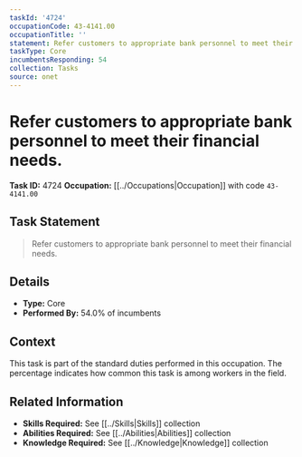 ```yaml
---
taskId: '4724'
occupationCode: 43-4141.00
occupationTitle: ''
statement: Refer customers to appropriate bank personnel to meet their financial needs.
taskType: Core
incumbentsResponding: 54
collection: Tasks
source: onet
---
```

# Refer customers to appropriate bank personnel to meet their financial needs.

**Task ID:** 4724
**Occupation:** [[../Occupations|Occupation]] with code `43-4141.00`

## Task Statement

> Refer customers to appropriate bank personnel to meet their financial needs.

## Details

- **Type:** Core
- **Performed By:** 54.0% of incumbents

## Context

This task is part of the standard duties performed in this occupation. The percentage indicates how common this task is among workers in the field.

## Related Information

- **Skills Required:** See [[../Skills|Skills]] collection
- **Abilities Required:** See [[../Abilities|Abilities]] collection
- **Knowledge Required:** See [[../Knowledge|Knowledge]] collection
